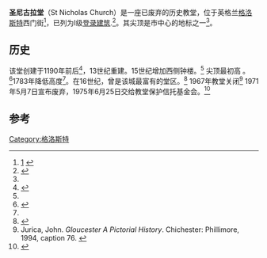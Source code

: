 {{Infobox church
| name = 格洛斯特圣尼古拉堂
| fullname = 
| image = - geograph.org.uk - 1432164.jpg
| imagesize = 220
| location = [[格洛斯特|格洛斯特]]西门街
| country = 英格兰
| coordinates = {{coord|51.8685|-2.2492|region:GB_type:landmark|display=title}}
| osgraw = SO 829 189
| denomination = [[圣公会|圣公会]]
| website =  [https://www.visitchurches.org.uk/visit/church-listing/st-nicholas-gloucester.html St Nicholas', Gloucester]
| dedication = 圣尼古拉
| functional status = 废弃
| heritage designation = I级
| designated date = 1952年1月23日
| architect = 
| architectural type = [[教堂|教堂]]
| style = 诺曼、哥特式
}}

'''圣尼古拉堂'''（St Nicholas Church）是一座已废弃的历史教堂，位于英格兰[[格洛斯特|格洛斯特]]西门街<ref name="cct">[https://www.visitchurches.org.uk/visit/church-listing/st-nicholas-gloucester.html] {{Wayback|url=https://www.visitchurches.org.uk/visit/church-listing/st-nicholas-gloucester.html |date=20201126002543 }}{{Citation|title=St Nicholas' Church, Gloucester, Gloucestershire|url=https://www.visitchurches.org.uk/visit/church-listing/st-nicholas-gloucester.html|publisher=Churches Conservation Trust|accessdate=2020-11-28|archive-date=2020-11-26|archive-url=https://web.archive.org/web/20201126002543/https://www.visitchurches.org.uk/visit/church-listing/st-nicholas-gloucester.html|dead-url=no}}</ref>，已列为I级[[登录建筑|登录建筑]].<ref name="hg">{{NHLE |num= 1245083|desc= Church of St Nicholas, Gloucester|accessdate= 7 April 2015|mode=cs2}}</ref>。其尖顶是市中心的地标之一<ref name=bex/>。

==历史==
该堂创建于1190年前后<ref name=bex>{{Citation| url = http://www.britainexpress.com/attractions.htm?attraction=4208| title = Gloucester, St Nicholas Church| access-date = 30 September 2010| publisher = Britain Express| archive-date = 2021-01-15| archive-url = https://web.archive.org/web/20210115152459/https://www.britainexpress.com/attractions.htm?attraction=4208| dead-url = no}}</ref>，13世纪重建。15世纪增加西侧钟楼。<ref name=hg/> 尖顶最初高 {{convert|200|ft|m|0}}。<ref>{{Citation| url = http://www.britannia.com/history/glos/churches/glosstnic.html| title = Churches of Gloucester: St Nicholas, Gloucester| access-date = 30 September 2010| publisher = Britannia.com| archive-date = 2012-09-18| archive-url = https://web.archive.org/web/20120918002706/http://www.britannia.com/history/glos/churches/glosstnic.html| dead-url = no}}</ref>1783年降低高度<ref name=hg/>。在16世纪，曾是该城最富有的堂区。<ref>{{citation|url= http://www.british-history.ac.uk/report.aspx?compid=42278|title= The City of Gloucester: Medieval Gloucester|access-date= 30 September 2010|editor1-last= Herbert|editor1-first= N. M.|work= A History of the County of Gloucester|volume= 4|year= 1988|series= Victoria County History|publisher= University of London & History of Parliament Trust|pages= 63–72|archive-date= 2014-09-02|archive-url= https://web.archive.org/web/20140902220052/http://www.british-history.ac.uk/report.aspx?compid=42278|dead-url= no}}</ref>  1967年教堂关闭<ref>Jurica, John. ''Gloucester A Pictorial History''. Chichester: Phillimore, 1994, caption 76. {{ISBN|0-85033-836-0}}</ref> 1971年5月7日宣布废弃，1975年6月25日交给教堂保护信托基金会。<ref>{{Citation| year = 2011| title = Diocese of Gloucester: All Schemes| series = Church Commissioners/Statistics| publisher = [[Church_of_England|Church of England]]| page = 3| format = PDF| url = http://www.churchofengland.org/media/810623/gloucester%20-%20all%20schemes.pdf| access-date = 11 April 2011| archive-date = 2016-03-06| archive-url = https://web.archive.org/web/20160306185640/https://www.churchofengland.org/media/810623/gloucester%20-%20all%20schemes.pdf| dead-url = no}}</ref>

==参考==
{{Reflist|2}}
[[Category:格洛斯特|Category:格洛斯特]]